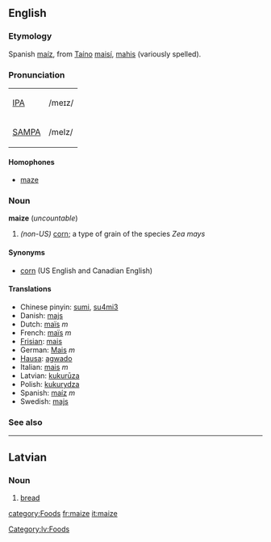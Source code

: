 ==English==

===Etymology===
Spanish [[maíz]], from [[w:Taíno|Taíno]] [[maisí]], [[mahis]] (variously spelled). 

===Pronunciation===
{| border=1 cellpadding=5
| [[w:IPA|IPA]] || /meɪz/
|-
| [[w:SAMPA|SAMPA]] || /meIz/
|}

====Homophones====
*[[maze]]

===Noun===
'''maize''' (''uncountable'')
# ''(non-US)'' [[corn]]; a type of grain of the species ''Zea mays''

====Synonyms====
*[[corn]] (US English and Canadian English)

====Translations====
*Chinese pinyin: [[sumi]], [[su4mi3]]
*Danish: [[majs]]
*Dutch: [[maïs]] ''m''
*French: [[maïs]] ''m''
*[[Frisian]]: [[mais]]
*German: [[Mais]] ''m''
*[[Hausa]]: [[agwado]]
*Italian: [[mais]] ''m''
*Latvian: [[kukurūza]]
*Polish: [[kukurydza]]
*Spanish: [[maíz]] ''m''
*Swedish: [[majs]]

===See also===
{{Wikipedia}}


----
==Latvian==
===Noun===
#[[bread]]

[[category:Foods]]
[[Category:lv:Foods]]
[[fr:maize]]
[[it:maize]]
